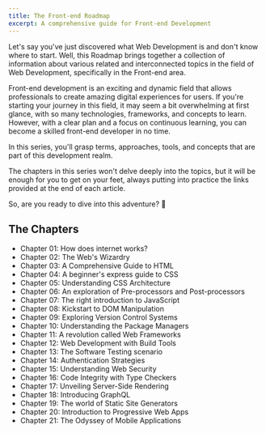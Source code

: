 ```yaml
---
title: The Front-end Roadmap
excerpt: A comprehensive guide for Front-end Development
---
```


Let's say you've just discovered what Web Development is and don't know where to start. Well, this Roadmap brings together a collection of information about various related and interconnected topics in the field of Web Development, specifically in the Front-end area.

Front-end development is an exciting and dynamic field that allows professionals to create amazing digital experiences for users. If you're starting your journey in this field, it may seem a bit overwhelming at first glance, with so many technologies, frameworks, and concepts to learn. However, with a clear plan and a focus on continuous learning, you can become a skilled front-end developer in no time.

In this series, you'll grasp terms, approaches, tools, and concepts that are part of this development realm.

The chapters in this series won't delve deeply into the topics, but it will be enough for you to get on your feet, always putting into practice the links provided at the end of each article.

So, are you ready to dive into this adventure? 🚀

## The Chapters

- Chapter 01: How does internet works?
- Chapter 02: The Web's Wizardry
- Chapter 03: A Comprehensive Guide to HTML
- Chapter 04: A beginner's express guide to CSS
- Chapter 05: Understanding CSS Architecture
- Chapter 06: An exploration of Pre-processors and Post-processors
- Chapter 07: The right introduction to JavaScript
- Chapter 08: Kickstart to DOM Manipulation
- Chapter 09: Exploring Version Control Systems
- Chapter 10: Understanding the Package Managers
- Chapter 11: A revolution called Web Frameworks
- Chapter 12: Web Development with Build Tools
- Chapter 13: The Software Testing scenario
- Chapter 14: Authentication Strategies
- Chapter 15: Understanding Web Security
- Chapter 16: Code Integrity with Type Checkers
- Chapter 17: Unveiling Server-Side Rendering
- Chapter 18: Introducing GraphQL
- Chapter 19: The world of Static Site Generators
- Chapter 20: Introduction to Progressive Web Apps
- Chapter 21: The Odyssey of Mobile Applications
